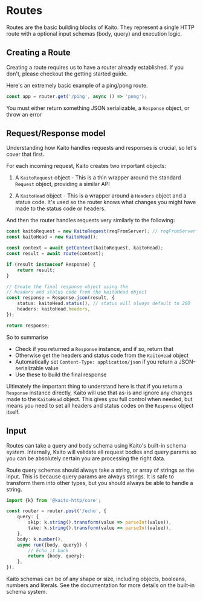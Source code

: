 
# Routes

Routes are the basic building blocks of Kaito. They represent a single HTTP route with a optional input schemas (body, query) and execution logic.

## Creating a Route

Creating a route requires us to have a router already established. If you don't, please checkout the <Link href="/getting-started#concepts">getting started</Link> guide.

Here's an extremely basic example of a ping/pong route.

```ts
const app = router.get('/ping', async () => 'pong');
```

<Callout>You must either return something JSON serializable, a `Response` object, or throw an error</Callout>

## Request/Response model

Understanding how Kaito handles requests and responses is crucial, so let's cover that first.

For each incoming request, Kaito creates two important objects:

1. A `KaitoRequest` object - This is a thin wrapper around the standard `Request` object, providing a similar API

2. A `KaitoHead` object - This is a wrapper around a `Headers` object and a status code. It's used so the router knows what changes you might have made to the status code or headers.

And then the router handles requests very similarly to the following:

```ts
const kaitoRequest = new KaitoRequest(reqFromServer); // reqFromServer is a `Request` instance
const kaitoHead = new KaitoHead();

const context = await getContext(kaitoRequest, kaitoHead);
const result = await route(context);

if (result instanceof Response) {
	return result;
}

// Create the final response object using the
// headers and status code from the kaitoHead object
const response = Response.json(result, {
	status: kaitoHead.status(), // status will always default to 200
	headers: kaitoHead.headers,
});

return response;
```

So to summarise

- Check if you returned a `Response` instance, and if so, return that
- Otherwise get the headers and status code from the `KaitoHead` object
- Automatically set `Content-Type: application/json` if you return a JSON-serializable value
- Use these to build the final response

Ultimately the important thing to understand here is that if you return a `Response` instance directly, Kaito will use that as-is and ignore any changes made to the `KaitoHead` object. This gives you full control when needed, but means you need to set all headers and status codes on the `Response` object itself.

## Input

Routes can take a query and body schema using Kaito's built-in schema system. Internally, Kaito will validate all request bodies and query params so you can be absolutely certain you are processing the right data.

Route query schemas should always take a string, or array of strings as the input. This is because query params are always strings. It is safe to transform them into other types, but you should always be able to handle a string.

```ts
import {k} from '@kaito-http/core';

const router = router.post('/echo', {
	query: {
		skip: k.string().transform(value => parseInt(value)),
		take: k.string().transform(value => parseInt(value)),
	},
	body: k.number(),
	async run({body, query}) {
		// Echo it back
		return {body, query};
	},
});
```

Kaito schemas can be of any shape or size, including objects, booleans, numbers and literals. See the documentation for more details on the built-in schema system.
